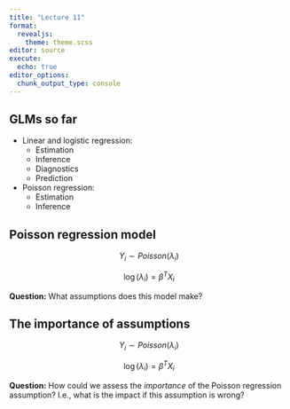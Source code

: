 ```yaml
---
title: "Lecture 11"
format: 
  revealjs:
    theme: theme.scss
editor: source
execute:
  echo: true
editor_options: 
  chunk_output_type: console
---
```


## GLMs so far

* Linear and logistic regression:
  * Estimation
  * Inference
  * Diagnostics
  * Prediction
* Poisson regression:
  * Estimation
  * Inference
  
## Poisson regression model

$$Y_i \sim Poisson(\lambda_i)$$

$$\log(\lambda_i) = \beta^T X_i$$

**Question:** What assumptions does this model make?

## The importance of assumptions

$$Y_i \sim Poisson(\lambda_i)$$

$$\log(\lambda_i) = \beta^T X_i$$

**Question:** How could we assess the *importance* of the Poisson regression assumption? I.e., what is the impact if this assumption is wrong?

